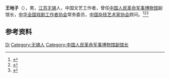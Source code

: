 '''王地子'''（{{bd|1913年||1987年|}}），男，[[江苏|江苏]][[无锡|无锡]]人，中国文艺工作者，曾任[[中国人民革命军事博物馆|中国人民革命军事博物馆]]副馆长，[[中华全国戏剧工作者协会|中华全国戏剧工作者协会]]常务委员，[[中国杂技艺术家协会|中国杂技艺术家协会]]顾问。<ref>{{Cite book|title=中国解放区文艺大辞典|author=|publisher=安徽文艺出版社|year=1992|isbn=|location=合肥|pages=}}</ref><ref>{{Cite book|title=陕西省志 第六十五卷 文化艺术志|author=|publisher=陕西人民出版社|year=1990|isbn=|location=西安|pages=}}</ref><ref>{{cite book|title=中囯人名大辞典·当代人物卷|author=廖盖隆等编|year=1990|publisher=上海辞书出版社|location=上海|page=}}</ref>

== 参考资料 ==
{{reflist}}

{{中国人物小作品}}
{{Navboxes
| title  = 王地子在[[中国戏剧家协会|中国戏剧家协会]]的职务
| list1  =
{{中华全国戏剧工作者协会第一届全国委员会}}
}}
{{Navboxes
| title  = 王地子在[[中国杂技家协会|中国杂技家协会]]的职务
| list1  =
{{中国杂技艺术家协会第一届理事会}}
{{中国杂技艺术家协会第二届理事会}}
}}

{{Authority control}}
{{DEFAULTSORT:Wang王}}
[[Category:王姓|Di]]
[[Category:无锡人|Category:无锡人]]
[[Category:中国人民革命军事博物馆副馆长|Category:中国人民革命军事博物馆副馆长]]